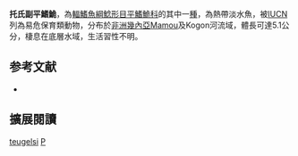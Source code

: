 {{Speciesbox
| name = 托氏副平鰭鮠
| image = 
| image_width = 250px
| status = VU
| status_system = IUCN3.1
| genus = Paramphilius
| species = teugelsi
| authority = [[Skelton|Skelton]], 1989
| synonyms = 
}}

'''托氏副平鰭鮠'''，為[[輻鰭魚綱|輻鰭魚綱]][[鯰形目|鯰形目]][[平鰭鮠科|平鰭鮠科]]的其中一[[種|種]]，為熱帶淡水魚，被[[IUCN|IUCN]]列為易危保育類動物，分布於[[非洲|非洲]][[幾內亞|幾內亞]]Mamou及Kogon河流域，體長可達5.1公分，棲息在底層水域，生活習性不明。

==参考文献==
*{{FishBase_species|genus=Paramphilius|species=teugelsi|year=2014|month=10}}

== 擴展閱讀 ==
{{refbegin}}
{{wikispecies-inline|Paramphilius teugelsi|托氏副平鰭鮠}}
{{refend}}
{{Taxonbar|from=Q3767748}}

[[Category:副平鰭鮠屬|teugelsi]]
[[Category:1989年描述的鱼类|P]]


{{魚類小作品}}
